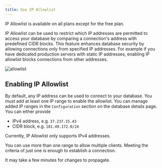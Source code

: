 ```yaml
---
title: Use IP Allowlist
---
```


<Info>
  IP Allowlist is available on all plans except for the free plan.
</Info>

IP Allowlist can be used to restrict which IP addresses are permitted to access your database by comparing a connection's address with predefined CIDR blocks. This feature enhances database security by allowing connections only from specified IP addresses. For example if you have dedicated production servers with static IP addresses, enabling IP allowlist blocks connections from other addresses.

![allowlist](/img/ipallowlist/ipallowlist.png)

## Enabling IP Allowlist
By default, any IP address can be used to connect to your database. You must add at least one IP range to enable the allowlist. You can manage added IP ranges in the `Configuration` section on the database details page. You can either provide 
- IPv4 address, e.g. `37.237.15.43`
- CIDR block, e.g. `181.49.172.0/24` 
<Info>
  Currently, IP Allowlist only supports IPv4 addresses.
</Info>

You can use more than one range to allow multiple clients. Meeting the criteria of just one is enough to establish a connection.

<Note>
  It may take a few minutes for changes to propagate.
</Note>
